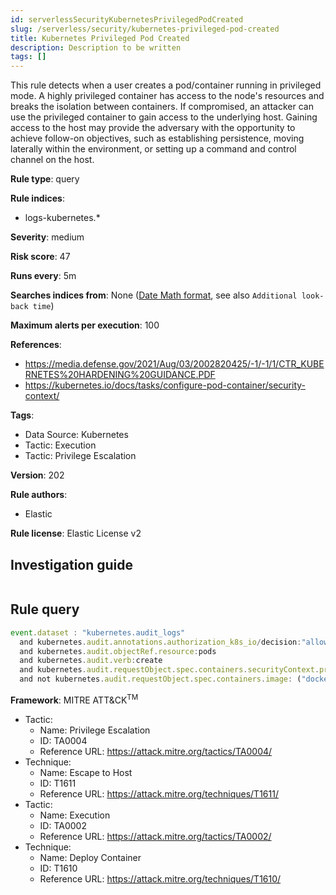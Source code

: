 ```yaml
---
id: serverlessSecurityKubernetesPrivilegedPodCreated
slug: /serverless/security/kubernetes-privileged-pod-created
title: Kubernetes Privileged Pod Created
description: Description to be written
tags: []
---
```


<div id="kubernetes-privileged-pod-created"></div>

This rule detects when a user creates a pod/container running in privileged mode. A highly privileged container has access to the node's resources and breaks the isolation between containers. If compromised, an attacker can use the privileged container to gain access to the underlying host. Gaining access to the host may provide the adversary with the opportunity to achieve follow-on objectives, such as establishing persistence, moving laterally within the environment, or setting up a command and control channel on the host.

**Rule type**: query

**Rule indices**: 

* logs-kubernetes.*

**Severity**: medium

**Risk score**: 47

**Runs every**: 5m

**Searches indices from**: None ([Date Math format](((ref))/common-options.html#date-math), see also <DocLink id="serverlessSecurityRulesUiCreate" section="set-the-rules-schedule">`Additional look-back time`</DocLink>)

**Maximum alerts per execution**: 100

**References**: 

* https://media.defense.gov/2021/Aug/03/2002820425/-1/-1/1/CTR_KUBERNETES%20HARDENING%20GUIDANCE.PDF
* https://kubernetes.io/docs/tasks/configure-pod-container/security-context/

**Tags**: 

* Data Source: Kubernetes
* Tactic: Execution
* Tactic: Privilege Escalation

**Version**: 202

**Rule authors**: 

* Elastic

**Rule license**: Elastic License v2

## Investigation guide

```markdown

```

## Rule query

```js
event.dataset : "kubernetes.audit_logs"
  and kubernetes.audit.annotations.authorization_k8s_io/decision:"allow"
  and kubernetes.audit.objectRef.resource:pods
  and kubernetes.audit.verb:create
  and kubernetes.audit.requestObject.spec.containers.securityContext.privileged:true
  and not kubernetes.audit.requestObject.spec.containers.image: ("docker.elastic.co/beats/elastic-agent:8.4.0")

```

**Framework**: MITRE ATT&CK<sup>TM</sup>

* Tactic:
    * Name: Privilege Escalation
    * ID: TA0004
    * Reference URL: https://attack.mitre.org/tactics/TA0004/
* Technique:
    * Name: Escape to Host
    * ID: T1611
    * Reference URL: https://attack.mitre.org/techniques/T1611/
* Tactic:
    * Name: Execution
    * ID: TA0002
    * Reference URL: https://attack.mitre.org/tactics/TA0002/
* Technique:
    * Name: Deploy Container
    * ID: T1610
    * Reference URL: https://attack.mitre.org/techniques/T1610/


